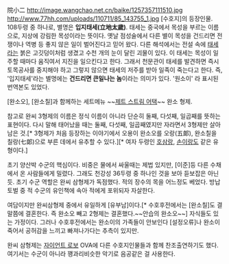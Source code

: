 院小二
http://image.wangchao.net.cn/baike/1257357111510.jpg
http://www.77hh.com/uploads/110711/85_143755_1.jpg
[수호지]의 등장인물. 108두령 중 하나로, 별명은 '''입지태세(立地太歲)'''.
태세는 중국에서 목성을 부르는 이름으로, 지상에 강림한 목성이라는 뜻이다. 옛날 점성술에서 다른 별이 목성을 건드리면 전쟁이나 역병 등 좋지 않은 일이 벌어진다고 믿어 왔다. 다른 해석에서는 전설 속에 [[태세]]라는 붉은 고깃덩이처럼 생겼고 수천 개의 눈이 달린 괴물이 있다. 이 태세는 목성이 일주할 때마다 움직여서 지진을 일으킨다고 한다. 그래서 천문관이 태세를 발견하면 즉시 토목공사를 중지해야 하고 그렇지 않으면 태세의 저주를 받아 일족이 죽는다고 한다. 즉, '입지태세'라는 별명에는 '''건드리면 큰일나는 놈'''이라는 의미가 있다.
'원소이' 라 표시된 번역본도 있었다.

[완소오], [완소칠]과 함께하는 세트메뉴 ~~[[제트 스트림 어택]]~~ 완소 형제.

참고로 완씨 3형제의 이름은 정식 이름이 아니라 단순히 둘째,  다섯째,  일곱째를 뜻하는 표현이다.  다시 말해 태어났을 때는 둘째,  다섯째,  일곱째였지만 자라면서 3형제만 살아남은 것.[* 3형제가 처음 등장하는 이야기에서 오용이 완소오를 오랑(五郞), 완소칠을 칠랑(七郞)으로 부른 데에서 유추할 수 있다.][* 여자 두령인 [[호삼랑]],  [[손이랑]]도 같은 유형이다.]

초기 양산박 수군의 핵심이다. 비중은 물에서 싸울때는 제법 있지만, [이준]등 다른 수채에서 온 사람들에게 밀렸다. 그래도 천강성 36두령 중 하나인 것을 보아 듣보잡은 아닌 듯. 초기 수군 역할은 완씨 삼형제가 독점했다. 적의 장수의 목을 어느정도 베었다. 방납 토벌 중 적 수군의 유인책에 속아 적에게 포위되자 자살한다.

여담이지만 완씨삼형제 중에서 유일하게 [유부남]이다.[* 수호후전에서는 [완소칠]도 결말쯤에 결혼한다. 즉 완소오 빼고 2형제는 결혼했다.~~안습의 완소오~~] 자식들도 있는 가정이다. 그러나 수호후전에서는 완소이의 가족들이 안보인다 [설정오류]나 완소이 죽어서 공허감을 느끼고 빠져나가다는 추측이 있지만.

완씨 삼형제는 [[자이언트 로보]] OVA에 다른 수호지인물들과 함께 찬조출연하기도 했다. 여기서는 수군이 아니라 꽹과리비슷한 악기로 음공같은 걸 사용한다.
